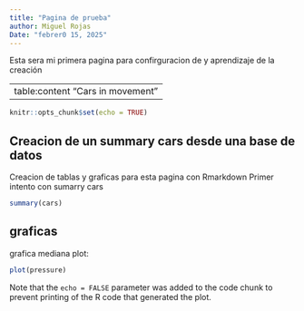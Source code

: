 ```yaml
---
title: "Pagina de prueba"
author: Miguel Rojas
Date: "febrer0 15, 2025"
---
```


Esta sera mi primera pagina para confirguracion de y aprendizaje de la creación

---
table:content "Cars in movement"
---
```r
knitr::opts_chunk$set(echo = TRUE)
```

## Creacion de un summary cars desde una base de datos 

Creacion de tablas y graficas para esta pagina con Rmarkdown 
Primer intento con sumarry cars

```r
summary(cars)
```

## graficas

grafica mediana plot:

```r
plot(pressure)
```

Note that the `echo = FALSE` parameter was added to the code chunk to prevent printing of the R code that generated the plot.


